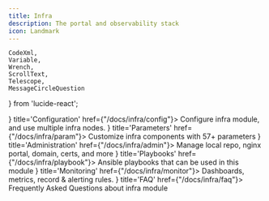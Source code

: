 ```yaml
---
title: Infra
description: The portal and observability stack
icon: Landmark
---
```



    CodeXml,
    Variable,
    Wrench,
    ScrollText,
    Telescope,
    MessageCircleQuestion
} from 'lucide-react';


<Cards>
    <Card icon={<CodeXml className="text-sky-700"/>} title='Configuration' href={"/docs/infra/config"}>
        Configure infra module, and use multiple infra nodes.
    </Card>
    <Card icon={<Variable className="text-amber-500"/>} title='Parameters' href={"/docs/infra/param"}>
        Customize infra components with 57+ parameters
    </Card>
    <Card icon={<Wrench className={"text-violet-500"}/>} title='Administration' href={"/docs/infra/admin"}>
        Manage local repo, nginx portal, domain, certs, and more
    </Card>
    <Card icon={<ScrollText className="text-blue-400"/>} title='Playbooks' href={"/docs/infra/playbook"}>
        Ansible playbooks that can be used in this module
    </Card>
    <Card icon={<Telescope className="text-orange-600"/>} title='Monitoring' href={"/docs/infra/monitor"}>
        Dashboards, metrics, record & alerting rules.
    </Card>
    <Card icon={<MessageCircleQuestion className="text-emerald-600"/>} title='FAQ' href={"/docs/infra/faq"}>
        Frequently Asked Questions about infra module
    </Card>
</Cards>
